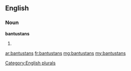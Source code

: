 ==English==

===Noun===
'''bantustans'''

# {{plural of|[[bantustan]]}}

[[Category:English plurals]]

[[ar:bantustans]]
[[fr:bantustans]]
[[mg:bantustans]]
[[my:bantustans]]